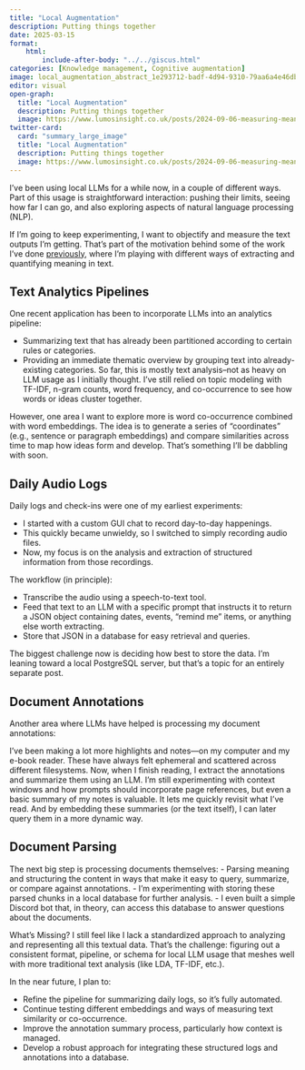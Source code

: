 ```yaml
---
title: "Local Augmentation"
description: Putting things together 
date: 2025-03-15
format:
    html:    
        include-after-body: "../../giscus.html"
categories: [Knowledge management, Cognitive augmentation]
image: local_augmentation_abstract_1e293712-badf-4d94-9310-79aa6a4e46db.png
editor: visual
open-graph:
  title: "Local Augmentation"
  description: Putting things together
  image: https://www.lumosinsight.co.uk/posts/2024-09-06-measuring-meaning/The_stuff_of_thought_7ddbf523-f23d-421c-8765-578850f389b7.png
twitter-card:
  card: "summary_large_image"
  title: "Local Augmentation"
  description: Putting things together
  image: https://www.lumosinsight.co.uk/posts/2024-09-06-measuring-meaning/The_stuff_of_thought_7ddbf523-f23d-421c-8765-578850f389b7.png
---
```



I’ve been using local LLMs for a while now, in a couple of different ways. Part of this usage is straightforward interaction: pushing their limits, seeing how far I can go, and also exploring aspects of natural language processing (NLP).

If I’m going to keep experimenting, I want to objectify and measure the text outputs I’m getting. That’s part of the motivation behind some of the work I've done [previously](https://www.lumosinsight.co.uk/posts/2024-11-02-the-shape-of-ideas-part-1/), where I’m playing with different ways of extracting and quantifying meaning in text.

## Text Analytics Pipelines

One recent application has been to incorporate LLMs into an analytics pipeline:

- Summarizing text that has already been partitioned according to certain rules or categories.
- Providing an immediate thematic overview by grouping text into already-existing categories.
So far, this is mostly text analysis–not as heavy on LLM usage as I initially thought. I’ve still relied on topic modeling with TF-IDF, n-gram counts, word frequency, and co-occurrence to see how words or ideas cluster together.

However, one area I want to explore more is word co-occurrence combined with word embeddings. The idea is to generate a series of “coordinates” (e.g., sentence or paragraph embeddings) and compare similarities across time to map how ideas form and develop. That’s something I’ll be dabbling with soon.

## Daily Audio Logs

Daily logs and check-ins were one of my earliest experiments:

- I started with a custom GUI chat to record day-to-day happenings.
- This quickly became unwieldy, so I switched to simply recording audio files.
- Now, my focus is on the analysis and extraction of structured information from those recordings.
  
The workflow (in principle):

- Transcribe the audio using a speech-to-text tool.
- Feed that text to an LLM with a specific prompt that instructs it to return a JSON object containing dates, events, “remind me” items, or anything else worth extracting.
- Store that JSON in a database for easy retrieval and queries.
  
The biggest challenge now is deciding how best to store the data. I’m leaning toward a local PostgreSQL server, but that’s a topic for an entirely separate post.

## Document Annotations
Another area where LLMs have helped is processing my document annotations:

I’ve been making a lot more highlights and notes—on my computer and my e-book reader.
These have always felt ephemeral and scattered across different filesystems.
Now, when I finish reading, I extract the annotations and summarize them using an LLM.
I’m still experimenting with context windows and how prompts should incorporate page references, but even a basic summary of my notes is valuable. It lets me quickly revisit what I’ve read. And by embedding these summaries (or the text itself), I can later query them in a more dynamic way.

## Document Parsing
The next big step is processing documents themselves: 
- Parsing meaning and structuring the content in ways that make it easy to query, summarize, or compare against annotations.
- I’m experimenting with storing these parsed chunks in a local database for further analysis.
- I even built a simple Discord bot that, in theory, can access this database to answer questions about the documents.

What’s Missing?
I still feel like I lack a standardized approach to analyzing and representing all this textual data. That’s the challenge: figuring out a consistent format, pipeline, or schema for local LLM usage that meshes well with more traditional text analysis (like LDA, TF-IDF, etc.).

In the near future, I plan to:

- Refine the pipeline for summarizing daily logs, so it’s fully automated.
- Continue testing different embeddings and ways of measuring text similarity or co-occurrence.
- Improve the annotation summary process, particularly how context is managed.
- Develop a robust approach for integrating these structured logs and annotations into a database.




